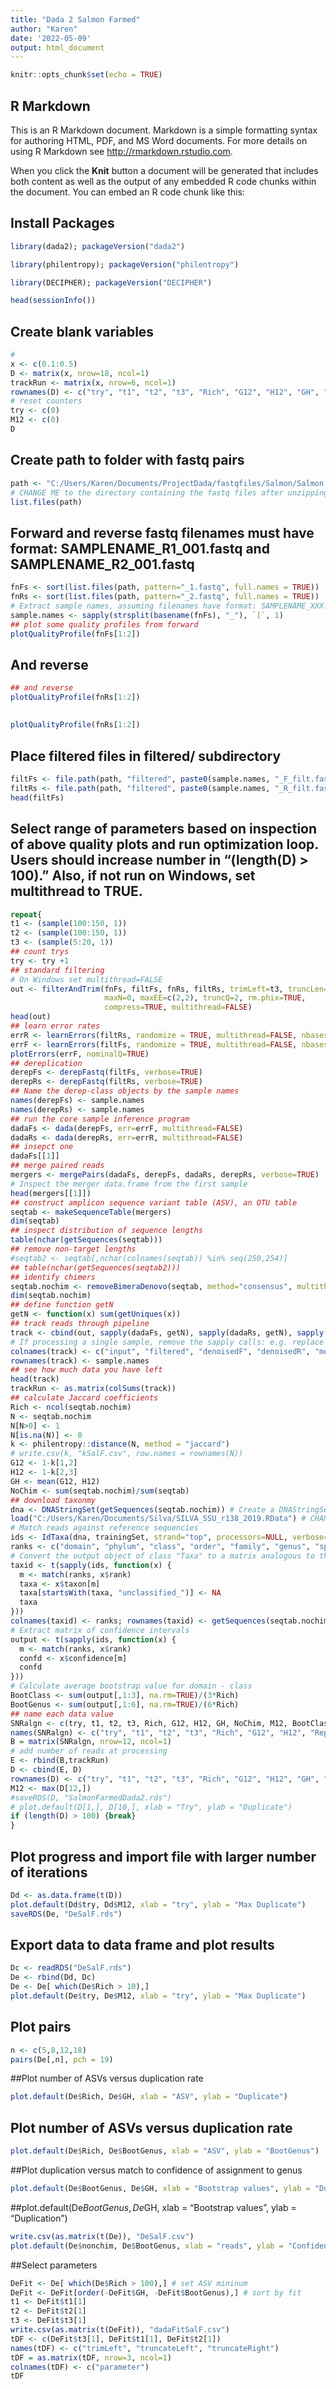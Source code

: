 ---
title: "Dada 2 Salmon Farmed"
author: "Karen"
date: '2022-05-09'
output: html_document
---

```{r setup, include=FALSE}
knitr::opts_chunk$set(echo = TRUE)
```

## R Markdown

This is an R Markdown document. Markdown is a simple formatting syntax for authoring HTML, PDF, and MS Word documents. For more details on using R Markdown see <http://rmarkdown.rstudio.com>.

When you click the **Knit** button a document will be generated that includes both content as well as the output of any embedded R code chunks within the document. You can embed an R code chunk like this:

## Install Packages
```{r cars}
library(dada2); packageVersion("dada2")
```

```{r}
library(philentropy); packageVersion("philentropy")
```
```{r}
library(DECIPHER); packageVersion("DECIPHER")
```
```{r}
head(sessionInfo())
```
## Create blank variables
```{r}
# 
x <- c(0.1:0.5)
D <- matrix(x, nrow=18, ncol=1)
trackRun <- matrix(x, nrow=6, ncol=1)
rownames(D) <- c("try", "t1", "t2", "t3", "Rich", "G12", "H12", "GH", "NoChim", "M12", "BootClass", "BootGenus", "input", "filtered", "denoisedF", "denoisedR", "merged", "nonchim" )
# reset counters
try <- c(0)
M12 <- c(0)
D
```
## Create path to folder with fastq pairs
```{r}
path <- "C:/Users/Karen/Documents/ProjectDada/fastqfiles/Salmon/Salmon Farmed" 
# CHANGE ME to the directory containing the fastq files after unzipping.
list.files(path)
```
## Forward and reverse fastq filenames must have format: SAMPLENAME_R1_001.fastq and SAMPLENAME_R2_001.fastq
```{r}
fnFs <- sort(list.files(path, pattern="_1.fastq", full.names = TRUE))
fnRs <- sort(list.files(path, pattern="_2.fastq", full.names = TRUE))
# Extract sample names, assuming filenames have format: SAMPLENAME_XXX.fastq
sample.names <- sapply(strsplit(basename(fnFs), "_"), `[`, 1)
## plot some quality profiles from forward
plotQualityProfile(fnFs[1:2])
```
## And reverse
```{r}
## and reverse
plotQualityProfile(fnRs[1:2])
```

## 
```{r}
plotQualityProfile(fnRs[1:2])
```

## Place filtered files in filtered/ subdirectory
```{r}
filtFs <- file.path(path, "filtered", paste0(sample.names, "_F_filt.fastq.gz"))
filtRs <- file.path(path, "filtered", paste0(sample.names, "_R_filt.fastq.gz"))
head(filtFs)
```

## Select range of parameters based on inspection of above quality plots and run optimization loop. Users should increase number in “(length(D) > 100).” Also, if not run on Windows, set multithread to TRUE.
```{r}
repeat{
t1 <- (sample(100:150, 1))
t2 <- (sample(100:150, 1))
t3 <- (sample(5:20, 1))
## count trys
try <- try +1
## standard filtering 
# On Windows set multithread=FALSE
out <- filterAndTrim(fnFs, filtFs, fnRs, filtRs, trimLeft=t3, truncLen=c(t1,t2),
                     maxN=0, maxEE=c(2,2), truncQ=2, rm.phix=TRUE,
                     compress=TRUE, multithread=FALSE) 
head(out)
## learn error rates
errR <- learnErrors(filtRs, randomize = TRUE, multithread=FALSE, nbases = 1e8)
errF <- learnErrors(filtFs, randomize = TRUE, multithread=FALSE, nbases = 1e8)
plotErrors(errF, nominalQ=TRUE)
## dereplication
derepFs <- derepFastq(filtFs, verbose=TRUE)
derepRs <- derepFastq(filtRs, verbose=TRUE)
## Name the derep-class objects by the sample names
names(derepFs) <- sample.names
names(derepRs) <- sample.names
## run the core sample inference program
dadaFs <- dada(derepFs, err=errF, multithread=FALSE)
dadaRs <- dada(derepRs, err=errR, multithread=FALSE)
## insepct one
dadaFs[[1]]
## merge paired reads
mergers <- mergePairs(dadaFs, derepFs, dadaRs, derepRs, verbose=TRUE)
# Inspect the merger data.frame from the first sample
head(mergers[[1]])
## construct amplicon sequence variant table (ASV), an OTU table
seqtab <- makeSequenceTable(mergers)
dim(seqtab)
## inspect distribution of sequence lengths
table(nchar(getSequences(seqtab)))
## remove non-target lengths 
#seqtab2 <- seqtab[,nchar(colnames(seqtab)) %in% seq(250,254)]
## table(nchar(getSequences(seqtab2)))
## identify chimers
seqtab.nochim <- removeBimeraDenovo(seqtab, method="consensus", multithread=FALSE, verbose=TRUE)
dim(seqtab.nochim)
## define function getN
getN <- function(x) sum(getUniques(x))
## track reads through pipeline
track <- cbind(out, sapply(dadaFs, getN), sapply(dadaRs, getN), sapply(mergers, getN), rowSums(seqtab.nochim))
# If processing a single sample, remove the sapply calls: e.g. replace sapply(dadaFs, getN) with getN(dadaFs)
colnames(track) <- c("input", "filtered", "denoisedF", "denoisedR", "merged", "nonchim")
rownames(track) <- sample.names
## see how much data you have left
head(track)
trackRun <- as.matrix(colSums(track))
## calculate Jaccard coefficients
Rich <- ncol(seqtab.nochim)
N <- seqtab.nochim
N[N>0] <- 1
N[is.na(N)] <- 0
k <- philentropy::distance(N, method = "jaccard")
# write.csv(k, "kSalF.csv", row.names = rownames(N))
G12 <- 1-k[1,2]
H12 <- 1-k[2,3]
GH <- mean(G12, H12)
NoChim <- sum(seqtab.nochim)/sum(seqtab)
## download taxonmy
dna <- DNAStringSet(getSequences(seqtab.nochim)) # Create a DNAStringSet from the ASVs
load("C:/Users/Karen/Documents/Silva/SILVA_SSU_r138_2019.RData") # CHANGE TO THE PATH OF YOUR TRAINING SET
# Match reads against reference sequencies
ids <- IdTaxa(dna, trainingSet, strand="top", processors=NULL, verbose=TRUE, threshold = 0) # use all processors
ranks <- c("domain", "phylum", "class", "order", "family", "genus", "species") # ranks of interest
# Convert the output object of class "Taxa" to a matrix analogous to the output from assignTaxonomy
taxid <- t(sapply(ids, function(x) {
  m <- match(ranks, x$rank)
  taxa <- x$taxon[m]
  taxa[startsWith(taxa, "unclassified_")] <- NA
  taxa
}))
colnames(taxid) <- ranks; rownames(taxid) <- getSequences(seqtab.nochim)
# Extract matrix of confidence intervals 
output <- t(sapply(ids, function(x) {
  m <- match(ranks, x$rank)
  confd <- x$confidence[m]
  confd
}))
# Calculate average bootstrap value for domain - class
BootClass <- sum(output[,1:3], na.rm=TRUE)/(3*Rich) 
BootGenus <- sum(output[,1:6], na.rm=TRUE)/(6*Rich) 
## name each data value
SNRalgn <- c(try, t1, t2, t3, Rich, G12, H12, GH, NoChim, M12, BootClass, BootGenus)
names(SNRalgn) <- c("try", "t1", "t2", "t3", "Rich", "G12", "H12", "Rep", "NoChim", "M12", "BootClass", "BootGenus")
B = matrix(SNRalgn, nrow=12, ncol=1) 
# add number of reads at processing
E <- rbind(B,trackRun)
D <- cbind(E, D)
rownames(D) <- c("try", "t1", "t2", "t3", "Rich", "G12", "H12", "GH", "NoChim", "M12", "BootClass", "BootGenus", "input", "filtered", "denoisedF", "denoisedR", "merged", "nonchim" )
M12 <- max(D[12,])
#saveRDS(D, "SalmonFarmedDada2.rds")
# plot.default(D[1,], D[10,], xlab = "Try", ylab = "Duplicate")
if (length(D) > 100) {break}
}
```

## Plot progress and import file with larger number of iterations
```{r}
Dd <- as.data.frame(t(D))
plot.default(Dd$try, Dd$M12, xlab = "try", ylab = "Max Duplicate")
saveRDS(De, "DeSalF.rds")
```

## Export data to data frame and plot results
```{r}
Dc <- readRDS("DeSalF.rds")
De <- rbind(Dd, Dc)
De <- De[ which(De$Rich > 10),]
plot.default(De$try, De$M12, xlab = "try", ylab = "Max Duplicate")
```

## Plot pairs
```{r}
n <- c(5,8,12,18)
pairs(De[,n], pch = 19)
```

##Plot number of ASVs versus duplication rate
```{r}
plot.default(De$Rich, De$GH, xlab = "ASV", ylab = "Duplicate")
```

## Plot number of ASVs versus duplication rate
```{r}
plot.default(De$Rich, De$BootGenus, xlab = "ASV", ylab = "BootGenus")
```

##Plot duplication versus match to confidence of assignment to genus
```{r}
plot.default(De$BootGenus, De$GH, xlab = "Bootstrap values", ylab = "Duplication")
```

##plot.default(De$BootGenus, De$GH, xlab = "Bootstrap values", ylab = "Duplication")
```{r}
write.csv(as.matrix(t(De)), "DeSalF.csv")
plot.default(De$nonchim, De$BootGenus, xlab = "reads", ylab = "Confidence")
```

##Select parameters
```{r}
DeFit <- De[ which(De$Rich > 100),] # set ASV mininum
DeFit <- DeFit[order(-DeFit$GH, -DeFit$BootGenus),] # sort by fit
t1 <- DeFit$t1[1]
t2 <- DeFit$t2[1]
t3 <- DeFit$t3[1]
write.csv(as.matrix(t(DeFit)), "dadaFitSalF.csv")
tDF <- c(DeFit$t3[1], DeFit$t1[1], DeFit$t2[1])
names(tDF) <- c("trimLeft", "truncateLeft", "truncateRight")
tDF = as.matrix(tDF, nrow=3, ncol=1) 
colnames(tDF) <- c("parameter")
tDF
```

